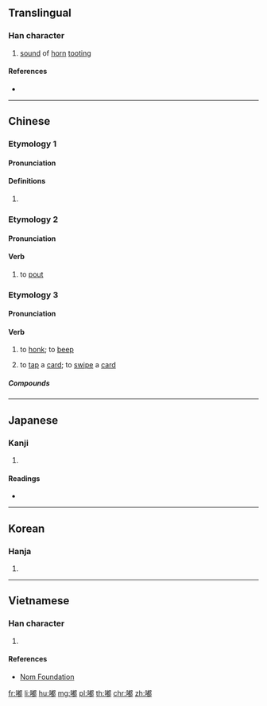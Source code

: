 ==Translingual==

===Han character===
{{Han char|rn=30|rad=口|as=12|sn=15|four=67027|canj=RJAL|ids=⿰口都}}

# [[sound]] of [[horn]] [[toot]]ing

====References====
* {{Han ref|kx=0209.151|dkj=04328|hdz=10664.130|uh=561F|ud=22047|bh=B9CA|bd=47562}}

----

==Chinese==
{{zh-forms}}

===Etymology 1===

====Pronunciation====
{{zh-pron
|m=dū
|c=dou1
|h=
|md=
|mn=
|w=
|cat=
}}

====Definitions====
{{zh-hanzi}}

# {{rfdef|lang=zh}}

===Etymology 2===

====Pronunciation====
{{zh-pron
|m=dū
|c=dyut1
|h=
|md=
|mn=
|w=
|cat=v
}}

====Verb====
{{zh-verb}}

# to [[pout]] {{attention|zh|cantodict says "cantonese only" but a google search for "嘟嘴" doesn't seem to support this}}
#: {{zh-usex|嘟{dyut1} 長 個 嘴|to [[pout]] (lit. ''to pout long one's mouth'')|C}}

===Etymology 3===

====Pronunciation====
{{zh-pron
|m=dū
|c=dut1,dyut1
|h=
|md=
|mn=
|w=
|cat=v
}}

====Verb====
{{zh-verb}}

# {{lb|zh|of a car}} to [[honk]]; to [[beep]]
# {{lb|zh|Cantonese}} to [[tap]] a [[card]]; to [[swipe]] a [[card]]
#: {{zh-x|嘟{dut1} 八達通|to tap an {{w|Octopus card}}|C}}

=====Compounds=====
{{zh-der|嘟嘟響|嘟嘟聲|嘟嘟}}

----

==Japanese==

===Kanji===
{{ja-kanji|grade=|rs=口12}}

# {{defn|lang=ja|sort=口12}}

====Readings====
* {{ja-readings|on=[[と]] (to), [[ず]] (zu)|kun=}}

----

==Korean==

===Hanja===
{{ko-hanja|hangeul=도|rv=do|mr=to}}

# {{defn|lang=ko|sort=口12}}

----

==Vietnamese==

===Han character===
{{vi-hantu|[[đua]], [[đùa]], [[đô]]|rs=口12}}

# {{defn|lang=vi|sort=口12}}

====References====
* [http://nomfoundation.org/common/nom_details.php?codepoint=561f Nom Foundation]

[[fr:嘟]]
[[li:嘟]]
[[hu:嘟]]
[[mg:嘟]]
[[pl:嘟]]
[[th:嘟]]
[[chr:嘟]]
[[zh:嘟]]
